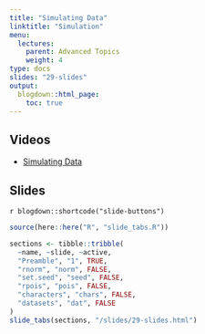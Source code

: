 ```yaml
---
title: "Simulating Data"
linktitle: "Simulation"
menu:
  lectures:
    parent: Advanced Topics
    weight: 4
type: docs
slides: "29-slides"
output:
  blogdown::html_page:
    toc: true
---
```


## Videos

- [Simulating Data](https://youtu.be/XhJjzcKSFrk)

## Slides

`r blogdown::shortcode("slide-buttons")`

```r

source(here::here("R", "slide_tabs.R"))

sections <- tibble::tribble(
  ~name, ~slide, ~active,
  "Preamble", "1", TRUE,
  "rnorm", "norm", FALSE,
  "set.seed", "seed", FALSE,
  "rpois", "pois", FALSE,
  "characters", "chars", FALSE,
  "datasets", "dat", FALSE
)
slide_tabs(sections, "/slides/29-slides.html")
```